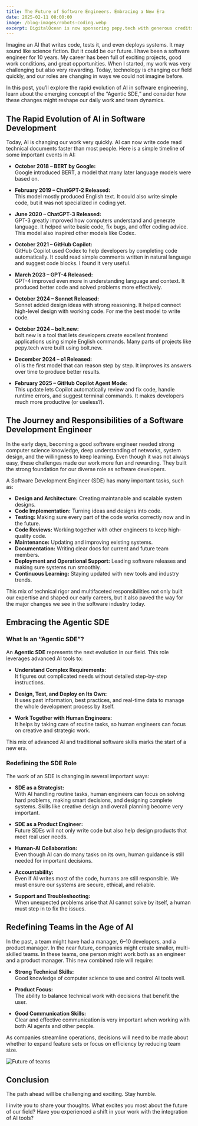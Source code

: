 ```yaml
---
title: The Future of Software Engineers. Embracing a New Era
date: 2025-02-11 08:00:00
image: /blog-images/robots-coding.webp
excerpt: DigitalOcean is now sponsoring pepy.tech with generous credits. This support will help cover part of our infrastructure costs.
---
```




Imagine an AI that writes code, tests it, and even deploys systems. It may sound like science fiction. But it could be our future. 
I have been a software engineer for 10 years. My career has been full of exciting projects, good work conditions, and great opportunities. 
When I started, my work was very challenging but also very rewarding. 
Today, technology is changing our field quickly, and our roles are changing in ways we could not imagine before.

In this post, you’ll explore the rapid evolution of AI in software engineering, learn about the emerging concept of the “Agentic SDE,” and consider how these changes might reshape our daily work and team dynamics.

## The Rapid Evolution of AI in Software Development

Today, AI is changing our work very quickly. AI can now write code read technical documents faster than most people. Here is a simple timeline of some important events in AI:

- **October 2018 – BERT by Google:**  
  Google introduced BERT, a model that many later language models were based on.

- **February 2019 – ChatGPT-2 Released:**  
  This model mostly produced English text. It could also write simple code, but it was not specialized in coding yet.

- **June 2020 – ChatGPT-3 Released:**  
  GPT-3 greatly improved how computers understand and generate language. It helped write basic code, fix bugs, and offer coding advice. This model also inspired other models like Codex.

- **October 2021 – GitHub Copilot:**  
  GitHub Copilot used Codex to help developers by completing code automatically. It could read simple comments written in natural language and suggest code blocks. I found it very useful.

- **March 2023 – GPT-4 Released:**  
  GPT-4 improved even more in understanding language and context. It produced better code and solved problems more effectively.

- **October 2024 – Sonnet Released:**  
  Sonnet added design ideas with strong reasoning. It helped connect high-level design with working code. For me the best model to write code.

- **October 2024 – bolt.new:**  
  bolt.new is a tool that lets developers create excellent frontend applications using simple English commands. Many parts of projects like pepy.tech were built using bolt.new.

- **December 2024 – o1 Released:**  
  o1 is the first model that can reason step by step. It improves its answers over time to produce better results.

- **February 2025 – GitHub Copilot Agent Mode:**  
  This update lets Copilot automatically review and fix code, handle runtime errors, and suggest terminal commands. It makes developers much more productive (or useless?).

## The Journey and Responsibilities of a Software Development Engineer

In the early days, becoming a good software engineer needed strong computer science knowledge, deep understanding of networks, system design, and the willingness to keep learning. Even though it was not always easy, these challenges made our work more fun and rewarding. They built the strong foundation for our diverse role as software developers.

A Software Development Engineer (SDE) has many important tasks, such as:

- **Design and Architecture:** Creating maintanable and scalable system designs.
- **Code Implementation:** Turning ideas and designs into code.
- **Testing:** Making sure every part of the code works correctly now and in the future.
- **Code Reviews:** Working together with other engineers to keep high-quality code.
- **Maintenance:** Updating and improving existing systems.
- **Documentation:** Writing clear docs for current and future team members.
- **Deployment and Operational Support:** Leading software releases and making sure systems run smoothly.
- **Continuous Learning:** Staying updated with new tools and industry trends.

This mix of technical rigor and multifaceted responsibilities not only built our expertise and shaped our early careers, but it also paved the way for the major changes we see in the software industry today.

## Embracing the Agentic SDE

### What Is an “Agentic SDE”?

An **Agentic SDE** represents the next evolution in our field. This role leverages advanced AI tools to:


- **Understand Complex Requirements:**  
  It figures out complicated needs without detailed step-by-step instructions.

- **Design, Test, and Deploy on Its Own:**  
  It uses past information, best practices, and real-time data to manage the whole development process by itself.

- **Work Together with Human Engineers:**  
  It helps by taking care of routine tasks, so human engineers can focus on creative and strategic work.

This mix of advanced AI and traditional software skills marks the start of a new era.

### Redefining the SDE Role

The work of an SDE is changing in several important ways:

- **SDE as a Strategist:**  
  With AI handling routine tasks, human engineers can focus on solving hard problems, making smart decisions, and designing complete systems. Skills like creative design and overall planning become very important.

- **SDE as a Product Engineer:**  
  Future SDEs will not only write code but also help design products that meet real user needs.

- **Human-AI Collaboration:**  
  Even though AI can do many tasks on its own, human guidance is still needed for important decisions.

- **Accountability:**  
  Even if AI writes most of the code, humans are still responsible. We must ensure our systems are secure, ethical, and reliable.

- **Support and Troubleshooting:**  
  When unexpected problems arise that AI cannot solve by itself, a human must step in to fix the issues.

## Redefining Teams in the Age of AI

In the past, a team might have had a manager, 6–10 developers, and a product manager. In the near future, companies might create smaller, multi-skilled teams. In these teams, one person might work both as an engineer and a product manager. This new combined role will require:

- **Strong Technical Skills:**  
  Good knowledge of computer science to use and control AI tools well.

- **Product Focus:**  
  The ability to balance technical work with decisions that benefit the user.

- **Good Communication Skills:**  
  Clear and effective communication is very important when working with both AI agents and other people.

As companies streamline operations, decisions will need to be made about whether to expand feature sets or focus on efficiency by reducing team size.

<Image
    src="/blog-images/future-of-teams.png"
    alt="Future of teams"
    width={800}
    height={400}
    className="my-4 mx-auto"
/>

## Conclusion

The path ahead will be challenging and exciting. Stay humble.

I invite you to share your thoughts. What excites you most about the future of our field? Have you experienced a shift in your work with the integration of AI tools?